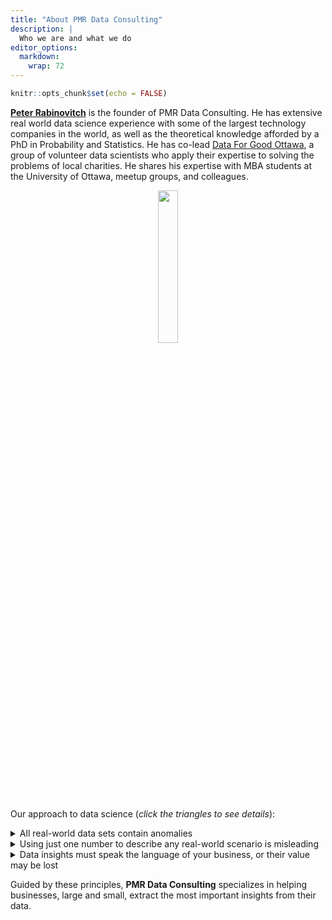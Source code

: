 ```yaml
---
title: "About PMR Data Consulting"
description: |
  Who we are and what we do
editor_options: 
  markdown: 
    wrap: 72
---
```


```r
knitr::opts_chunk$set(echo = FALSE)
```

[**Peter Rabinovitch**](https://www.linkedin.com/in/peter-rabinovitch/)
is the founder of PMR Data Consulting. He has extensive real world data
science experience with some of the largest technology companies in the
world, as well as the theoretical knowledge afforded by a PhD in
Probability and Statistics. He has co-lead [Data For Good
Ottawa](https://ottawa.dataforgood.ca/), a group of volunteer data
scientists who apply their expertise to solving the problems of local
charities. He shares his expertise with MBA students at the University
of Ottawa, meetup groups, and colleagues.

<center>![](peter.png){width="25%"}</center>

Our approach to data science (*click the triangles to see details*):

<details>

<summary>All real-world data sets contain anomalies</summary>

It is the job of the data scientist to ensure that anomalies are caught,
mitigated, and most importantly, that their impact is understood by
stakeholders before business decisions are made.

Anomalies may be data entry errors, coding errors, or some facet of your business that you do not yet understand.

The important question is "**what do the anomalies mean to your business's bottom line?**"

</details>

<details>

<summary>Using just one number to describe any real-world scenario is
misleading</summary>

Your business is too complex to be captured by just one metric. You also
need to know a likely range for the metric (eg. a confidence interval),
and how this metric interacts with other metrics.

</details>

<details>

<summary>Data insights must speak the language of your business, or their value
may be lost</summary>

If these insights aren't expressed in terms that resonate with business objectives and decision making processes, their potential to drive meaningful action and create value may be diminished.

</details>

Guided by these principles, **PMR Data Consulting** specializes in
helping businesses, large and small, extract the most important insights from their data.
